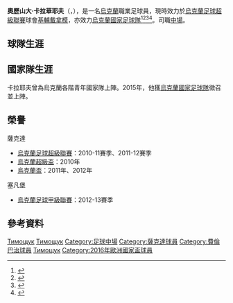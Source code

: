{{noteTA|G1=uefa|G2=德甲
|T=zh-hans:奥列克山大·卡拉瓦耶夫;zh-hk:奧歷山大·卡拉華耶夫;zh-tw:奧列克山大·卡拉瓦耶夫;
|1=zh-hans:奥列克山大·卡拉瓦耶夫;zh-hk:奧歷山大·卡拉華耶夫;zh-tw:奧列克山大·卡拉瓦耶夫;
|2=zh-hans:卡拉瓦耶夫;zh-hk:卡拉華耶夫;zh-tw:卡拉瓦耶夫;
|3=zh-hans:顿涅茨克矿工;zh-tw:頓內次克礦工;zh-hk:薩克達;
|4=zh-hans:费内巴切;zh-hk:費倫巴治;zh-tw:費內巴切;
}}
{{Infobox football biography
| image = Oleksandr Karavayev.jpg
| name = 奧歷山大·卡拉華耶夫<br />Oleksandr Karavayev
| fullname = Oleksandr Oleksandrovych Karavayev
| birth_date = {{birth date and age|df=yes|1992|6|2}}
| birth_place = [[烏克蘭|烏克蘭]][[赫爾松州|赫爾松州]][[赫爾松|赫爾松]]
| height = {{height|meter=1.73}}<ref>{{Cite web |url=http://zarya-lugansk.com/profile.php?user=Karavaev |title=存档副本 |access-date=2017-01-17 |archive-date=2016-03-04 |archive-url=https://web.archive.org/web/20160304092744/http://zarya-lugansk.com/profile.php?user=Karavaev |dead-url=no }}</ref>
| currentclub = [[盧甘斯克索爾亞足球俱樂部|盧甘斯克索爾亞]]
| clubnumber = 20
| position = [[中場|中場]]
| youthyears1 = 2005 
| youthyears2 = 2005–2009 
| youthclubs1 = FC Osvita Kherson 
| youthclubs2 = [[顿涅茨克矿工|-{zh-hans:顿涅茨克矿工;zh-tw:頓內次克礦工;zh-hk:薩克達;}-]]
| years1 = 2009–2017 | clubs1 = [[顿涅茨克矿工|-{zh-hans:顿涅茨克矿工;zh-tw:頓內次克礦工;zh-hk:薩克達;}-]] | caps1 = 0 | goals1 = 0
| years2 = 2009–2010 | clubs2 = → [[顿涅茨克矿工|-{zh-hans:顿涅茨克矿工;zh-tw:頓內次克礦工;zh-hk:薩克達;}-]]B隊 | caps2 = 24 | goals2 = 9
| years3 = 2012–2014 | clubs3 = → [[塞凡堡足球俱樂部|塞凡堡]] （外借） | caps3 = 60 | goals3 = 8
| years4 = 2014–2016 | clubs4 = → [[盧甘斯克索爾亞足球俱樂部|盧甘斯克索爾亞]] （外借） | caps4 = 66 | goals4 = 16
| years5 = 2017 | clubs5 = → [[費倫巴治體育會|-{zh-hans:费内巴切;zh-hk:費倫巴治;zh-tw:費內巴切;}-]] （外借） | caps5 = 3 | goals5 = 0
| years6 = 2017–2019 | clubs6 = [[盧甘斯克索爾亞足球俱樂部|盧甘斯克索爾亞]] | caps6 = 57 | goals6 = 9
| years7 = 2019– | clubs7 = [[基輔迪納摩足球俱樂部|基輔戴拿模]] | caps7 = 51 | goals7 = 2
| nationalyears1 = 2007–2009 
| nationalyears2 = 2008–2009 
| nationalyears3 = 2009–2010
| nationalyears4 = 2010–2011
| nationalyears5 = 2012
| nationalyears6 = 2011–2014
| nationalyears7 = 2015–
| nationalteam1 = 烏克蘭 U16
| nationalteam2 = 烏克蘭 U17
| nationalteam3 = 烏克蘭 U18
| nationalteam4 = 烏克蘭 U19
| nationalteam5 = 烏克蘭 U20
| nationalteam6 = [[烏克蘭21歲以下國家足球隊|烏克蘭 U21]]
| nationalteam7 = [[烏克蘭國家足球隊|烏克蘭]]
| nationalcaps1 = 10 
| nationalcaps2 = 12 
| nationalcaps3 = 17 
| nationalcaps4 = 9 
| nationalcaps5 = 1 
| nationalcaps6 = 24 
| nationalcaps7 = 38
| nationalgoals1 = 3 
| nationalgoals2 = 2
| nationalgoals3 = 0 
| nationalgoals4 = 1 
| nationalgoals5 = 0 
| nationalgoals6 = 1
| nationalgoals7 = 1
| pcupdate = 2021-07-01
| ntupdate = 2021-07-04
}}
'''奧歷山大·卡拉華耶夫'''（{{lang-uk|Олександр Олександрович Караваєв}}，{{bd|1992年|6月2日}}），是一名[[烏克蘭|烏克蘭]]職業足球員，現時效力於[[烏克蘭足球超級聯賽|烏克蘭足球超級聯賽]]球會[[基輔迪納摩足球俱樂部|基輔戴拿模]]，亦效力[[烏克蘭國家足球隊|烏克蘭國家足球隊]]<ref>{{cite web|url= http://fenerbahce.org/detay.asp?ContentID=53749|title= Oleksandr Karavayev in talk|date= 2016-12-31|accessdate= 2017-01-17|language= tr|work= Fenerbahce|archive-url= https://web.archive.org/web/20170103004206/http://fenerbahce.org/detay.asp?ContentID=53749|archive-date= 2017-01-03|dead-url= yes}}</ref><ref>{{cite web|url= http://www.zarya.lg.ua/news/500794|title= Стала известна зарплата Караваева в «Фенербахче»|date= 2017-01-02|accessdate= 2017-01-17|language= uk|archive-date= 2017-01-05|archive-url= https://web.archive.org/web/20170105042029/http://www.zarya.lg.ua/news/500794|dead-url= no}}</ref><ref>{{cite web|url=http://www.zarya.lg.ua/news/500790|title=Александр Караваев: «Заре» большое спасибо за понимание ситуации|date=2016-12-31|accessdate=2017-01-17|language=uk|archive-date=2017-01-03|archive-url=https://web.archive.org/web/20170103002946/http://www.zarya.lg.ua/news/500790|dead-url=no}}</ref><ref>{{cite web|url= http://fenerbahce.org/detay.asp?ContentID=53795|title= Fenerbahçe to set to sign with Oleksandr Karavayev|date= 2017-01-15|accessdate= 2017-01-15|language= tr|work= Fenerbahce|archive-url= https://web.archive.org/web/20170107171123/http://www.fenerbahce.org/detay.asp?ContentID=53795|archive-date= 2017-01-07|dead-url= yes}}</ref>。司職[[中場|中場]]。

== 球隊生涯 ==

== 國家隊生涯 ==
卡拉耶夫曾為烏克蘭各階青年國家隊上陣。2015年，他獲[[烏克蘭國家足球隊|烏克蘭國家足球隊]]徵召並上陣。
== 榮譽 ==
;{{flagicon|UKR}}薩克達
*[[烏克蘭足球超級聯賽|烏克蘭足球超級聯賽]]：2010-11賽季、2011-12賽季
*[[烏克蘭超級盃|烏克蘭超級盃]]：2010年
*[[烏克蘭盃|烏克蘭盃]]：2011年、2012年

;{{flagicon|UKR}}塞凡堡
*[[烏克蘭足球甲級聯賽|烏克蘭足球甲級聯賽]]：2012-13賽季

== 參考資料 ==
{{reflist|2}}

{{2016年歐洲足球錦標賽烏克蘭參賽名單}}
{{2020年欧洲足球锦标赛乌克兰参赛名单}}

[[Category:烏克蘭國家足球隊球員|Тимощук]]
[[Category:烏克蘭足球運動員|Тимощук]]
[[Category:足球中場|Category:足球中場]]
[[Category:薩克達球員|Category:薩克達球員]]
[[Category:費倫巴治球員|Category:費倫巴治球員]]
[[Category:烏克蘭旅外足球運動員|Тимощук]]
[[Category:2016年歐洲國家盃球員|Category:2016年歐洲國家盃球員]]